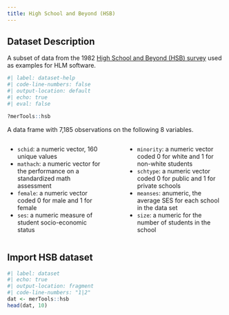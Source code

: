 ```yaml
---
title: High School and Beyond (HSB)
---
```


## Dataset Description 

A subset of data from the 1982 [High School and Beyond (HSB) survey](<https://nces.ed.gov/surveys/hsb/>){target="_blank"} used as examples for HLM software.

```r
#| label: dataset-help
#| code-line-numbers: false
#| output-location: default
#| echo: true
#| eval: false

?merTools::hsb
```

A data frame with 7,185 observations on the following 8 variables.


:::: {.columns}

::: {.column width="49%"}

- `schid`: a numeric vector, 160 unique values
- `mathach`: a numeric vector for the performance on a standardized math assessment
- `female`: a numeric vector coded 0 for male and 1 for female
- `ses`: a numeric measure of student socio-economic status

:::

::: {.column width="2%"}

:::

::: {.column width="49%"}


- `minority`: a numeric vector coded 0 for white and 1 for non-white students
- `schtype`: a numeric vector coded 0 for public and 1 for private schools
- `meanses`: anumeric, the average SES for each school in the data set
- `size`: a numeric for the number of students in the school

:::

::::

## Import HSB dataset 

```r
#| label: dataset
#| echo: true
#| output-location: fragment
#| code-line-numbers: "1|2"
dat <- merTools::hsb
head(dat, 10)

```

